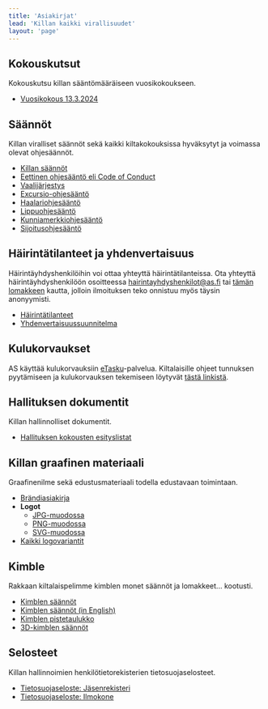 ```yaml
---
title: 'Asiakirjat'
lead: 'Killan kaikki virallisuudet'
layout: 'page'
---
```


## Kokouskutsut

Kokouskutsu killan sääntömääräiseen vuosikokoukseen.

- [Vuosikokous 13.3.2024](https://drive.google.com/file/d/1MfRhBcIfw9PEFECBDIeFQhADZGcqgtCY/view?usp=sharing)

## Säännöt

Killan viralliset säännöt sekä kaikki kiltakokouksissa hyväksytyt ja voimassa olevat ohjesäännöt.

- [Killan säännöt](docs/guild-rules)
- [Eettinen ohjesääntö eli Code of Conduct](docs/code-of-conduct)
- [Vaalijärjestys](docs/electoral-order)
- [Excursio-ohjesääntö](docs/excursion-guidelines)
- [Haalariohjesääntö](docs/overall-guidelines)
- [Lippuohjesääntö](docs/flag-guidelines)
- [Kunniamerkkiohjesääntö](docs/badge-guidelines)
- [Sijoitusohjesääntö](docs/investment-guidelines)

## Häirintätilanteet ja yhdenvertaisuus

Häirintäyhdyshenkilöihin voi ottaa yhteyttä häirintätilanteissa. Ota yhteyttä häirintäyhdyshenkilöön osoitteessa <a href="mailto:hairintayhdyshenkilot@as.fi">hairintayhdyshenkilot@as.fi</a> tai <a href="https://forms.gle/ZsDiCTF9WhabRn8UA" target="_blank">tämän lomakkeen</a> kautta, jolloin ilmoituksen teko onnistuu myös täysin anonyymisti.

- [Häirintätilanteet](harassment/situations)
- [Yhdenvertaisuus&shy;suunnitelma](harassment/plan-for-equality)

## Kulukorvaukset

AS käyttää kulukorvauksiin <a href="https://www.etasku.fi/" target="_blank">eTasku</a>-palvelua. Kiltalaisille ohjeet tunnuksen pyytämiseen ja kulukorvauksen tekemiseen löytyvät <a href="https://drive.google.com/file/d/1_OGfwUXxugBYNFsS1IKSjqoqpnbJvFq1/view?usp=sharing" target="_blank">tästä linkistä</a>.

## Hallituksen dokumentit

Killan hallinnolliset dokumentit.

- <a href="https://drive.google.com/drive/folders/1eiCAypEm50P10ECT2bkTrbkNKnVqYz9Q?usp=sharing" target="_blank">
    Hallituksen kokousten esityslistat
  </a>

## Killan graafinen materiaali

Graafinenilme sekä edustusmateriaali todella edustavaan toimintaan.

- <a href="https://drive.google.com/file/d/1BQ_v1OJvXV04LiR-TXKtDhGFccLJIMQ6/view?usp=sharing" target="_blank">
    Brändiasiakirja
  </a>
- **Logot**
  - <a href="../../logo/as_plain_bw.jpg" target="_blank">
      JPG-muodossa
    </a>
  - <a href="../../logo/as_plain_bw.png" target="_blank">
      PNG-muodossa
    </a>
  - <a href="../../logo/as_plain_bw.svg" target="_blank">
      SVG-muodossa
    </a>
- <a href="https://drive.google.com/drive/folders/1Cas84zny-b8Z-os7HorN-8k9a67Wq4k5?usp=sharing" target="_blank">
    Kaikki logovariantit
  </a>

## Kimble

Rakkaan kiltalaispelimme kimblen monet säännöt ja lomakkeet... kootusti.

- <a href="../../kimble/kimblesaannot.pdf" target="_blank">
    Kimblen säännöt
  </a>
- <a href="../../kimble/kimble-en.pdf" target="_blank">
    Kimblen säännöt (in English)
  </a>
- <a href="../../kimble/kimble-kirjanpito.pdf" target="_blank">
    Kimblen pistetaulukko
  </a>
- <a href="../../kimble/3d-kimblesaannot.pdf" target="_blank">
    3D-kimblen säännöt
  </a>

## Selosteet

Killan hallinnoimien henkilötietorekisterien tietosuojaselosteet.

- [Tietosuojaseloste: Jäsenrekisteri](legal/privacy-policy-member)
- [Tietosuojaseloste: Ilmokone](legal/privacy-policy-ilmokone)
